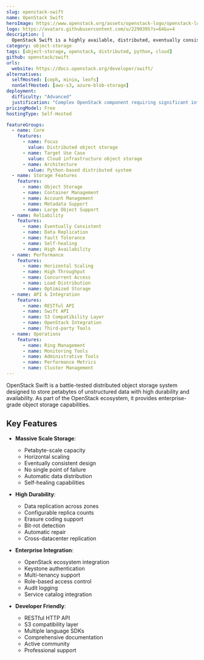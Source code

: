 ```yaml
---
slug: openstack-swift
name: OpenStack Swift
heroImage: https://www.openstack.org/assets/openstack-logo/openstack-logo-full.png
logo: https://avatars.githubusercontent.com/u/2290395?s=64&v=4
description: |
  OpenStack Swift is a highly available, distributed, eventually consistent object/blob store designed for storing unstructured data at massive scale with strong durability guarantees.
category: object-storage
tags: [object-storage, openstack, distributed, python, cloud]
github: openstack/swift
urls:
  website: https://docs.openstack.org/developer/swift/
alternatives:
  selfHosted: [ceph, minio, leofs]
  nonSelfHosted: [aws-s3, azure-blob-storage]
deployment:
  difficulty: "Advanced"
  justification: "Complex OpenStack component requiring significant infrastructure and configuration expertise."
pricingModel: Free
hostingType: Self-Hosted

featureGroups:
  - name: Core
    features:
      - name: Focus
        value: Distributed object storage
      - name: Target Use Case
        value: Cloud infrastructure object storage
      - name: Architecture
        value: Python-based distributed system
  - name: Storage Features
    features:
      - name: Object Storage
      - name: Container Management
      - name: Account Management
      - name: Metadata Support
      - name: Large Object Support
  - name: Reliability
    features:
      - name: Eventually Consistent
      - name: Data Replication
      - name: Fault Tolerance
      - name: Self-healing
      - name: High Availability
  - name: Performance
    features:
      - name: Horizontal Scaling
      - name: High Throughput
      - name: Concurrent Access
      - name: Load Distribution
      - name: Optimized Storage
  - name: API & Integration
    features:
      - name: RESTful API
      - name: Swift API
      - name: S3 Compatibility Layer
      - name: OpenStack Integration
      - name: Third-party Tools
  - name: Operations
    features:
      - name: Ring Management
      - name: Monitoring Tools
      - name: Administrative Tools
      - name: Performance Metrics
      - name: Cluster Management
---
```


OpenStack Swift is a battle-tested distributed object storage system designed to store petabytes of unstructured data with high durability and availability. As part of the OpenStack ecosystem, it provides enterprise-grade object storage capabilities.

## Key Features

- **Massive Scale Storage**:

  - Petabyte-scale capacity
  - Horizontal scaling
  - Eventually consistent design
  - No single point of failure
  - Automatic data distribution
  - Self-healing capabilities

- **High Durability**:

  - Data replication across zones
  - Configurable replica counts
  - Erasure coding support
  - Bit-rot detection
  - Automatic repair
  - Cross-datacenter replication

- **Enterprise Integration**:

  - OpenStack ecosystem integration
  - Keystone authentication
  - Multi-tenancy support
  - Role-based access control
  - Audit logging
  - Service catalog integration

- **Developer Friendly**:
  - RESTful HTTP API
  - S3 compatibility layer
  - Multiple language SDKs
  - Comprehensive documentation
  - Active community
  - Professional support
